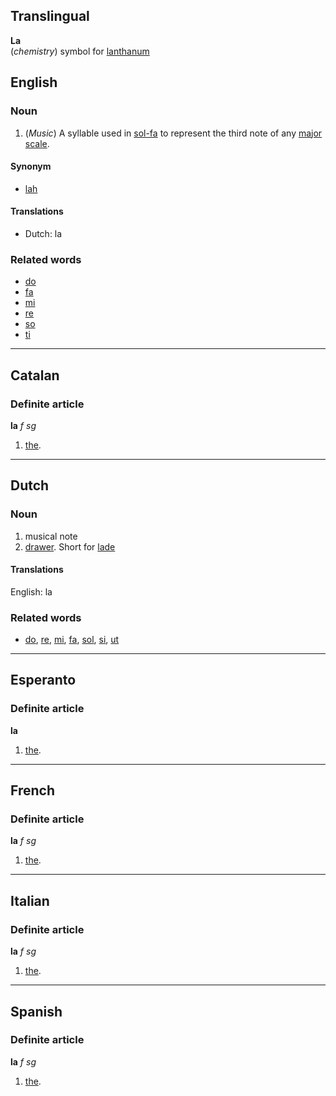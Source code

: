==Translingual==
'''La'''<br>(''chemistry'') symbol for [[lanthanum]]

==English==
===Noun===

#(''Music'') A syllable used in [[sol-fa]] to represent the third note of any [[major scale]].

====Synonym====
*[[lah]]

====Translations====
*Dutch: la

===Related words===
*[[do]]
*[[fa]]
*[[mi]]
*[[re]]
*[[so]]
*[[ti]]

----

==Catalan==
===Definite article===
'''la''' ''f sg''

#[[the]].

----
==Dutch==
===Noun===

#musical note
#[[drawer]]. Short for [[lade]]

====Translations====
English: la

===Related words===
*[[do]], [[re]], [[mi]], [[fa]], [[sol]], [[si]], [[ut]]

----

==Esperanto==
===Definite article===
'''la'''

#[[the]].

----

==French==
===Definite article===
'''la''' ''f sg''

#[[the]].

----

==Italian==
===Definite article===
'''la''' ''f sg''

#[[the]].

----

==Spanish==
===Definite article===
'''la''' ''f sg''

#[[the]].